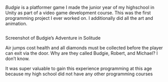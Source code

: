 <!-- ## **Budgie's Adventure in Solitude** (a game) -->

*Budgie* is a platformer game I made the junior year of my highschool in Unity as part of a video game development course. 
This was the first programming project I ever worked on. I additionally did all the art and animation. 


::: {#fig-budgie} 

<embed src=res/Budgie.jpg width=80%> </embed>

Screenshot of Budgie's Adventure in Solitude

:::


<!-- ![Screenshot of Budgie's Adventure in Solitude.](res/Budgie.jpg) -->

<!-- Exact same as using embed -->
<!-- ::: {#fig-budgie2}
<center>
    <img src=res/Budgie.jpg alt="test" width=80%>
</center>

test caption

::: -->

Air jumps cost health and all diamonds must be collected before the player can exit via the door. Why are they called Budgie, Robert, and Michael? I don't know. 

It was super valuable to gain this experience programming at this age because my high school did not have any other programming courses